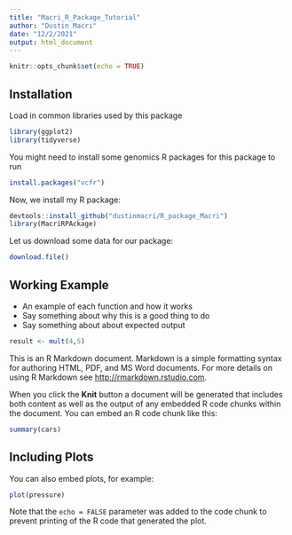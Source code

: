 ```yaml
---
title: "Macri_R_Package_Tutorial"
author: "Dustin Macri"
date: "12/2/2021"
output: html_document
---
```


```r
knitr::opts_chunk$set(echo = TRUE)
```

## Installation

Load in common libraries used by this package

```r
library(ggplot2)
library(tidyverse)
```

You might need to install some genomics R packages for this package to run
```r
install.packages("vcfr")
```

Now, we install my R package:

```r
devtools::install_github("dustinmacri/R_package_Macri")
library(MacriRPAckage)
```

Let us download some data for our package:

```r
download.file()
```

## Working Example

+ An example of each function and how it works
+ Say something about why this is a good thing to do
+ Say something about about expected output

```r
result <- mult(4,5)
```

This is an R Markdown document. Markdown is a simple formatting syntax for authoring HTML, PDF, and MS Word documents. For more details on using R Markdown see <http://rmarkdown.rstudio.com>.

When you click the **Knit** button a document will be generated that includes both content as well as the output of any embedded R code chunks within the document. You can embed an R code chunk like this:

```r
summary(cars)
```

## Including Plots

You can also embed plots, for example:

```r
plot(pressure)
```

Note that the `echo = FALSE` parameter was added to the code chunk to prevent printing of the R code that generated the plot.
